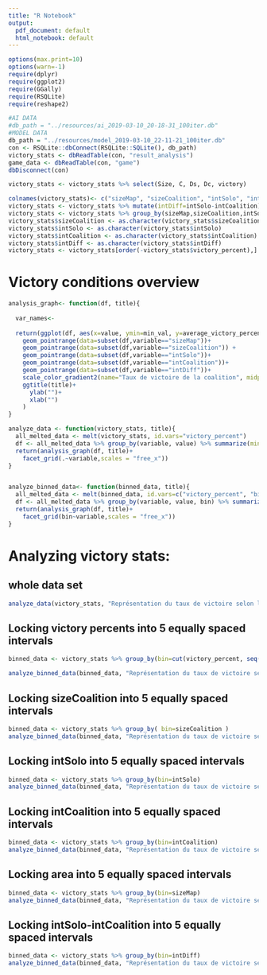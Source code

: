 ```yaml
---
title: "R Notebook"
output:
  pdf_document: default
  html_notebook: default
---
```



```r
options(max.print=10)
options(warn=-1)
require(dplyr)
require(ggplot2)
require(GGally)
require(RSQLite)
require(reshape2)

#AI DATA
#db_path = "../resources/ai_2019-03-10_20-18-31_100iter.db"
#MODEL DATA 
db_path = "../resources/model_2019-03-10_22-11-21_100iter.db"
con <- RSQLite::dbConnect(RSQLite::SQLite(), db_path)
victory_stats <- dbReadTable(con, "result_analysis")
game_data <- dbReadTable(con, "game")
dbDisconnect(con)

victory_stats <- victory_stats %>% select(Size, C, Ds, Dc, victory)

```

```r
colnames(victory_stats)<- c("sizeMap", "sizeCoalition", "intSolo", "intCoalition", "victory")
victory_stats <- victory_stats %>% mutate(intDiff=intSolo-intCoalition)
victory_stats <- victory_stats %>% group_by(sizeMap,sizeCoalition,intSolo,intCoalition,intDiff) %>% summarize(victory_percent=sum(victory=="True")/n())  %>% ungroup() 
victory_stats$sizeCoalition <- as.character(victory_stats$sizeCoalition)
victory_stats$intSolo <- as.character(victory_stats$intSolo)
victory_stats$intCoalition <- as.character(victory_stats$intCoalition)
victory_stats$intDiff <- as.character(victory_stats$intDiff)
victory_stats <- victory_stats[order(-victory_stats$victory_percent),]
```
# Victory conditions overview
```r
analysis_graph<- function(df, title){
  
  var_names<-
  
  return(ggplot(df, aes(x=value, ymin=min_val, y=average_victory_percentage, ymax=max_val, color=average_victory_percentage))+
    geom_pointrange(data=subset(df,variable=="sizeMap"))+
    geom_pointrange(data=subset(df,variable=="sizeCoalition")) +
    geom_pointrange(data=subset(df,variable=="intSolo"))+
    geom_pointrange(data=subset(df,variable=="intCoalition"))+
    geom_pointrange(data=subset(df,variable=="intDiff"))+
    scale_color_gradient2(name="Taux de victoire de la coalition", midpoint=0.5, mid="gray70", high="dodgerblue", low="firebrick2")+
    ggtitle(title)+
      ylab("")+
      xlab("")
    )
}

analyze_data <- function(victory_stats, title){
  all_melted_data <- melt(victory_stats, id.vars="victory_percent")
  df <- all_melted_data %>% group_by(variable, value) %>% summarize(min_val= min(victory_percent), max_val=max(victory_percent), average_victory_percentage=mean(victory_percent))
  return(analysis_graph(df, title)+
    facet_grid(.~variable,scales = "free_x"))
}


analyze_binned_data<- function(binned_data, title){
  all_melted_data <- melt(binned_data, id.vars=c("victory_percent", "bin"))
  df <- all_melted_data %>% group_by(variable, value, bin) %>% summarize(min_val= min(victory_percent), max_val=max(victory_percent), average_victory_percentage=mean(victory_percent))
  return(analysis_graph(df, title)+
    facet_grid(bin~variable,scales = "free_x"))
}

```

# Analyzing victory stats:

## whole data set

```r
analyze_data(victory_stats, "Représentation du taux de victoire selon l'ensemble des paramètres")
```

## Locking victory percents into 5 equally spaced intervals

```r
binned_data <- victory_stats %>% group_by(bin=cut(victory_percent, seq(min(victory_percent), max(victory_percent), by = (max(victory_percent)-min(victory_percent))/4), include.lowest=T))

analyze_binned_data(binned_data, "Représentation du taux de victoire selon le taux de victoire")
```




## Locking sizeCoalition into 5 equally spaced intervals

```r
binned_data <- victory_stats %>% group_by( bin=sizeCoalition )
analyze_binned_data(binned_data, "Représentation du taux de victoire selon la taille de la coalition")
```


## Locking intSolo into 5 equally spaced intervals

```r
binned_data <- victory_stats %>% group_by(bin=intSolo)
analyze_binned_data(binned_data, "Représentation du taux de victoire selon l'intelligence du joueur solo")
```


## Locking intCoalition into 5 equally spaced intervals

```r
binned_data <- victory_stats %>% group_by(bin=intCoalition)
analyze_binned_data(binned_data, "Représentation du taux de victoire selon l'intelligence de la coalition")
```

## Locking area into 5 equally spaced intervals

```r
binned_data <- victory_stats %>% group_by(bin=sizeMap)
analyze_binned_data(binned_data, "Représentation du taux de victoire selon la taille de carte")
```

## Locking intSolo-intCoalition into 5 equally spaced intervals

```r
binned_data <- victory_stats %>% group_by(bin=intDiff)
analyze_binned_data(binned_data, "Représentation du taux de victoire selon l'écart d'intelligence")
```
